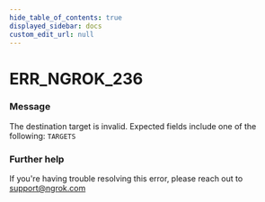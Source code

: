 ```yaml
---
hide_table_of_contents: true
displayed_sidebar: docs
custom_edit_url: null
---
```



# ERR_NGROK_236

### Message
The destination target is invalid. Expected fields include one of the following: `TARGETS`

### Further help
If you're having trouble resolving this error, please reach out to [support@ngrok.com](mailto:support@ngrok.com?subject=Help%20with%20ERR_NGROK_236)


<ErrorDetails error='err_ngrok_236' />

